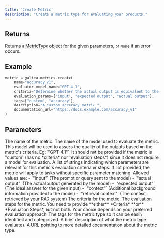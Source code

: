 ```yaml
---
title: 'Create Metric'
description: "Create a metric type for evaluating your products."
---
```


## Returns
Returns a [MetricType](/concepts/metric-type) object for the given parameters, or `None` if an error occurs.

## Example
```python
metric = galtea.metrics.create(
    name="accuracy_v1",
    evaluator_model_name="GPT-4.1",
    criteria="Determine whether the actual output is equivalent to the expected output.",
    evaluation_params=["input", "expected output", "actual output"],
    tags=["custom", "accuracy"],
    description="A custom accuracy metric.",
    documentation_url="https://docs.example.com/accuracy_v1"
)
```

## Parameters
<ResponseField name="name" type="string" required>
  The name of the metric.
</ResponseField>
<ResponseField name="evaluator_model_name" type="string" optional>
  The name of the model used to evaluate the metric. This model will be used to assess the quality of the outputs based on the metric's criteria. Eg: `"GPT-4.1"`.
  <Note>
    It should not be provided if the metric is "custom" (has no *criteria* nor *evaluation_steps*) since it does not require a model for evaluation.
  </Note>
</ResponseField>
<ResponseField name="evaluation_params" type="list[string]" optional>
  A list of strings indicating which parameters are relevant for this metric's evaluation criteria or steps. If not provided, the metric will apply to tasks without specific parameter matching.
  Allowed values are:
  - `"input"` (The prompt or query sent to the model)
  - `"actual output"` (The actual output generated by the model)
  - `"expected output"` (The ideal answer for the given input)
  - `"context"` (Additional background information provided to the model)
  - `"retrieval context"` (The context retrieved by your RAG system)
</ResponseField>
<ResponseField name="criteria" type="string" required="conditional">
  The criteria for the metric.
</ResponseField>
<ResponseField name="evaluation_steps" type="list[string]" required="conditional">
  The evaluation steps for the metric.
  <Note>
    You need to provide **either** *Criteria* **or** *Evaluation Steps*, but not both. Your choice depends on your preferred evaluation approach.
  </Note>
</ResponseField>
<ResponseField name="tags" type="list[string]" optional>
  The tags for the metric type so it can be easily identified and categorized.
</ResponseField>
<ResponseField name="description" type="string" optional>
  A brief description of what the metric type evaluates.
</ResponseField>
<ResponseField name="documentation_url" type="string" optional>
  A URL pointing to more detailed documentation about the metric type.
</ResponseField>
